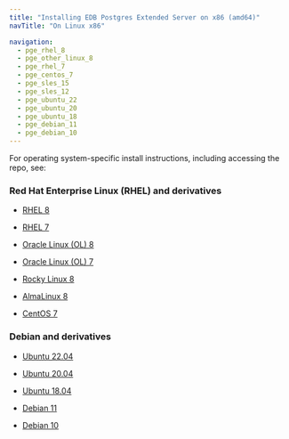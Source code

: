 ```yaml
---
title: "Installing EDB Postgres Extended Server on x86 (amd64)"
navTitle: "On Linux x86"

navigation:
  - pge_rhel_8
  - pge_other_linux_8
  - pge_rhel_7
  - pge_centos_7
  - pge_sles_15
  - pge_sles_12
  - pge_ubuntu_22
  - pge_ubuntu_20
  - pge_ubuntu_18
  - pge_debian_11
  - pge_debian_10
---
```


For operating system-specific install instructions, including accessing the repo, see:

### Red Hat Enterprise Linux (RHEL) and derivatives

- [RHEL 8](pge_rhel_8)

- [RHEL 7](pge_rhel_7)

- [Oracle Linux (OL) 8](pge_rhel_8)

- [Oracle Linux (OL) 7](pge_rhel_7)

- [Rocky Linux 8](pge_other_linux_8)

- [AlmaLinux 8](pge_other_linux_8)

- [CentOS 7](pge_centos_7)

### Debian and derivatives

- [Ubuntu 22.04](pge_ubuntu_22)

- [Ubuntu 20.04](pge_ubuntu_20)

- [Ubuntu 18.04](pge_ubuntu_18)

- [Debian 11](pge_debian_11)

- [Debian 10](pge_debian_10)
